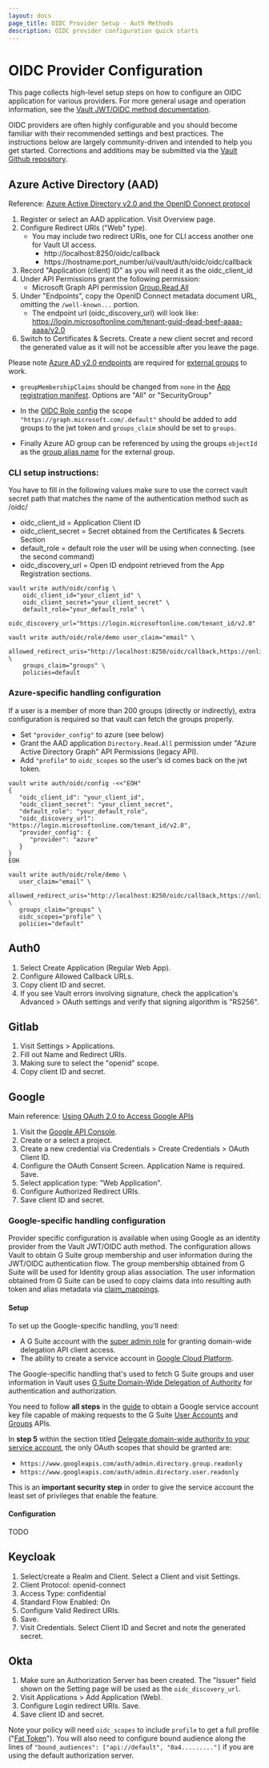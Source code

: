 ```yaml
---
layout: docs
page_title: OIDC Provider Setup - Auth Methods
description: OIDC provider configuration quick starts
---
```


# OIDC Provider Configuration

This page collects high-level setup steps on how to configure an OIDC
application for various providers. For more general usage and operation
information, see the [Vault JWT/OIDC method documentation](/docs/auth/jwt).

OIDC providers are often highly configurable and you should become familiar with
their recommended settings and best practices. The instructions below are
largely community-driven and intended to help you get started. Corrections
and additions may be submitted via the [Vault Github repository](https://github.com/hashicorp/vault).

## Azure Active Directory (AAD)

Reference: [Azure Active Directory v2.0 and the OpenID Connect protocol](https://docs.microsoft.com/en-us/azure/active-directory/develop/v2-protocols-oidc)

1. Register or select an AAD application. Visit Overview page.
1. Configure Redirect URIs ("Web" type).
   - You may include two redirect URIs, one for CLI access another one for Vault UI access.
     - http://localhost:8250/oidc/callback
     - https://hostname:port_number/ui/vault/auth/oidc/oidc/callback
1. Record "Application (client) ID" as you will need it as the oidc_client_id
1. Under API Permissions grant the following permission:
   - Microsoft Graph API permission [Group.Read.All](https://docs.microsoft.com/en-us/graph/permissions-reference#application-permissions-10)
1. Under "Endpoints", copy the OpenID Connect metadata document URL, omitting the `/well-known...` portion.
   - The endpoint url (oidc_discovery_url) will look like: https://login.microsoftonline.com/tenant-guid-dead-beef-aaaa-aaaa/v2.0
1. Switch to Certificates & Secrets. Create a new client secret and record the generated value as
   it will not be accessible after you leave the page.

Please note [Azure AD v2.0 endpoints](https://docs.microsoft.com/en-gb/azure/active-directory/develop/azure-ad-endpoint-comparison)
are required for [external groups](/docs/secrets/identity#external-vs-internal-groups) to work.

- `groupMembershipClaims` should be changed from `none` in the
  [App registration manifest](https://docs.microsoft.com/en-us/azure/active-directory/develop/reference-app-manifest).
  Options are "All" or "SecurityGroup"

- In the [OIDC Role config](/api/auth/jwt#create-role)
  the scope `"https://graph.microsoft.com/.default"` should be added to add groups
  to the jwt token and `groups_claim` should be set to `groups`.

- Finally Azure AD group can be referenced by using the groups `objectId` as the [group alias name](/api/secret/identity/group-alias) for the external group.

### CLI setup instructions:

You have to fill in the following values make sure to use the correct vault secret
path that matches the name of the authentication method such as /oidc/

- oidc_client_id = Application Client ID
- oidc_client_secret = Secret obtained from the Certificates & Secrets Section
- default_role = default role the user will be using when connecting. (see the second command)
- oidc_discovery_url = Open ID endpoint retrieved from the App Registration sections.

```
vault write auth/oidc/config \
    oidc_client_id="your_client_id" \
    oidc_client_secret="your_client_secret" \
    default_role="your_default_role" \
    oidc_discovery_url="https://login.microsoftonline.com/tenant_id/v2.0"
```

```
vault write auth/oidc/role/demo user_claim="email" \
    allowed_redirect_uris="http://localhost:8250/oidc/callback,https://online_version_hostname:port_number/ui/vault/auth/oidc/oidc/callback"  \
    groups_claim="groups" \
    policies=default
```

### Azure-specific handling configuration

If a user is a member of more than 200 groups (directly or indirectly), extra configuration is required so that vault can fetch the groups properly.

- Set `"provider_config"` to azure (see below)
- Grant the AAD application `Directory.Read.All` permission under "Azure Active Directory Graph" API Permissions (legacy API).
- Add `"profile"` to `oidc_scopes` so the user's id comes back on the jwt token.

```
vault write auth/oidc/config -<<"EOH"
{
   "oidc_client_id": "your_client_id",
   "oidc_client_secret": "your_client_secret",
   "default_role": "your_default_role",
   "oidc_discovery_url": "https://login.microsoftonline.com/tenant_id/v2.0",
   "provider_config": {
      "provider": "azure"
   }
}
EOH
```

```
vault write auth/oidc/role/demo \
   user_claim="email" \
   allowed_redirect_uris="http://localhost:8250/oidc/callback,https://online_version_hostname:port_number/ui/vault/auth/oidc/oidc/callback"  \
   groups_claim="groups" \
   oidc_scopes="profile" \
   policies="default"
```

## Auth0

1. Select Create Application (Regular Web App).
1. Configure Allowed Callback URLs.
1. Copy client ID and secret.
1. If you see Vault errors involving signature, check the application's Advanced > OAuth settings
   and verify that signing algorithm is "RS256".

## Gitlab

1. Visit Settings > Applications.
1. Fill out Name and Redirect URIs.
1. Making sure to select the "openid" scope.
1. Copy client ID and secret.

## Google

Main reference: [Using OAuth 2.0 to Access Google APIs](https://developers.google.com/identity/protocols/OAuth2)

1. Visit the [Google API Console](https://console.developers.google.com).
1. Create or a select a project.
1. Create a new credential via Credentials > Create Credentials > OAuth Client ID.
1. Configure the OAuth Consent Screen. Application Name is required. Save.
1. Select application type: "Web Application".
1. Configure Authorized Redirect URIs.
1. Save client ID and secret.

### Google-specific handling configuration

Provider specific configuration is available when using Google as an identity provider from the
Vault JWT/OIDC auth method. The configuration allows Vault to obtain G Suite group membership and
user information during the JWT/OIDC authentication flow. The group membership obtained from G Suite
will be used for Identity group alias association. The user information
obtained from G Suite can be used to copy claims data into resulting auth token and alias metadata
via [claim_mappings](/api/auth/jwt#claim_mappings).

#### Setup

To set up the Google-specific handling, you'll need:
- A G Suite account with the [super admin role](https://support.google.com/a/answer/2405986?hl=en)
for granting domain-wide delegation API client access.
- The ability to create a service account in [Google Cloud Platform](https://console.developers.google.com/iam-admin/serviceaccounts).

The Google-specific handling that's used to fetch G Suite groups and user information in Vault uses
[G Suite Domain-Wide Delegation of Authority](https://developers.google.com/admin-sdk/directory/v1/guides/delegation)
for authentication and authorization.

You need to follow **all steps** in the [guide](https://developers.google.com/admin-sdk/directory/v1/guides/delegation)
to obtain a Google service account key file capable of making requests to the G Suite
[User Accounts](https://developers.google.com/admin-sdk/directory/v1/guides/manage-users) and
[Groups](https://developers.google.com/admin-sdk/directory/v1/guides/manage-groups) APIs.

In **step 5** within the section titled
[Delegate domain-wide authority to your service account](https://developers.google.com/admin-sdk/directory/v1/guides/delegation#delegate_domain-wide_authority_to_your_service_account),
the only OAuth scopes that should be granted are:
- `https://www.googleapis.com/auth/admin.directory.group.readonly`
- `https://www.googleapis.com/auth/admin.directory.user.readonly`

This is an **important security step** in order to give the service account the least set of privileges
that enable the feature.

#### Configuration

TODO

## Keycloak

1. Select/create a Realm and Client. Select a Client and visit Settings.
1. Client Protocol: openid-connect
1. Access Type: confidential
1. Standard Flow Enabled: On
1. Configure Valid Redirect URIs.
1. Save.
1. Visit Credentials. Select Client ID and Secret and note the generated secret.

## Okta

1. Make sure an Authorization Server has been created. The "Issuer" field shown on the Setting page
   will be used as the `oidc_discovery_url`.
1. Visit Applications > Add Application (Web).
1. Configure Login redirect URIs. Save.
1. Save client ID and secret.

Note your policy will need `oidc_scopes` to include `profile` to get a full profile ("[Fat Token](https://support.okta.com/help/s/article/Okta-Groups-or-Attribute-Missing-from-Id-Token)"). You will also need to configure bound audience along the lines of `"bound_audiences": ["api://default", "0a4........."]` if you are using the default authorization server.
